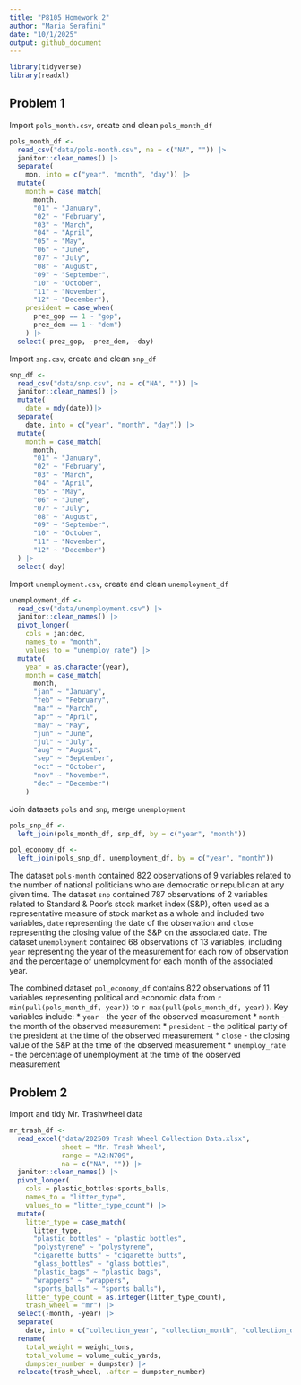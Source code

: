 ```yaml
---
title: "P8105 Homework 2"
author: "Maria Serafini"
date: "10/1/2025"
output: github_document
---
```


```r
library(tidyverse)
library(readxl)
```


## Problem 1 

Import `pols_month.csv`, create and clean `pols_month_df`

```r
pols_month_df <- 
  read_csv("data/pols-month.csv", na = c("NA", "")) |> 
  janitor::clean_names() |> 
  separate(
    mon, into = c("year", "month", "day")) |> 
  mutate(
    month = case_match(
      month, 
      "01" ~ "January",
      "02" ~ "February",
      "03" ~ "March",
      "04" ~ "April", 
      "05" ~ "May", 
      "06" ~ "June", 
      "07" ~ "July", 
      "08" ~ "August", 
      "09" ~ "September", 
      "10" ~ "October", 
      "11" ~ "November", 
      "12" ~ "December"), 
    president = case_when(
      prez_gop == 1 ~ "gop",
      prez_dem == 1 ~ "dem")
    ) |> 
  select(-prez_gop, -prez_dem, -day)
```

Import `snp.csv`, create and clean `snp_df`

```r
snp_df <-
  read_csv("data/snp.csv", na = c("NA", "")) |> 
  janitor::clean_names() |> 
  mutate(
    date = mdy(date))|> 
  separate(
    date, into = c("year", "month", "day")) |>
  mutate(
    month = case_match(
      month, 
      "01" ~ "January",
      "02" ~ "February",
      "03" ~ "March",
      "04" ~ "April", 
      "05" ~ "May", 
      "06" ~ "June", 
      "07" ~ "July", 
      "08" ~ "August", 
      "09" ~ "September", 
      "10" ~ "October", 
      "11" ~ "November", 
      "12" ~ "December")
  ) |> 
  select(-day)
```

Import `unemployment.csv`, create and clean `unemployment_df`

```r
unemployment_df <-
  read_csv("data/unemployment.csv") |> 
  janitor::clean_names() |> 
  pivot_longer(
    cols = jan:dec, 
    names_to = "month",
    values_to = "unemploy_rate") |> 
  mutate(
    year = as.character(year),
    month = case_match(
      month, 
      "jan" ~ "January",
      "feb" ~ "February",
      "mar" ~ "March",
      "apr" ~ "April", 
      "may" ~ "May", 
      "jun" ~ "June", 
      "jul" ~ "July", 
      "aug" ~ "August", 
      "sep" ~ "September", 
      "oct" ~ "October", 
      "nov" ~ "November", 
      "dec" ~ "December")
    )
```

Join datasets `pols` and `snp`, merge `unemployment`

```r
pols_snp_df <-
  left_join(pols_month_df, snp_df, by = c("year", "month"))

pol_economy_df <-
  left_join(pols_snp_df, unemployment_df, by = c("year", "month"))

```

The dataset `pols-month` contained 822 observations of 9 variables related to the number of national politicians who are democratic or republican at any given time. The dataset `snp` contained 787 observations of 2 variables related to Standard & Poor’s stock market index (S&P), often used as a representative measure of stock market as a whole and included two variables, `date` representing the date of the observation and `close` representing the closing value of the S&P on the associated date. The dataset `unemployment` contained 68 observations of 13 variables, including `year` representing the year of the measurement for each row of observation and the percentage of unemployment for each month of the associated year. 

The combined dataset `pol_economy_df` contains 822 observations of 11 variables representing political and economic data from `r min(pull(pols_month_df, year))` to `r max(pull(pols_month_df, year))`. Key variables include:
* `year` - the year of the observed measurement
* `month` - the month of the observed measurement
* `president` - the political party of the president at the time of the observed measurement
* `close` - the closing value of the S&P at the time of the observed measurement
* `unemploy_rate` - the percentage of unemployment at the time of the observed measurement


## Problem 2

Import and tidy Mr. Trashwheel data

```r
mr_trash_df <-
  read_excel("data/202509 Trash Wheel Collection Data.xlsx", 
             sheet = "Mr. Trash Wheel", 
             range = "A2:N709",
             na = c("NA", "")) |> 
  janitor::clean_names() |> 
  pivot_longer(
    cols = plastic_bottles:sports_balls,
    names_to = "litter_type",
    values_to = "litter_type_count") |> 
  mutate(
    litter_type = case_match(
      litter_type,
      "plastic_bottles" ~ "plastic bottles",
      "polystyrene" ~ "polystyrene", 
      "cigarette_butts" ~ "cigarette butts", 
      "glass_bottles" ~ "glass bottles", 
      "plastic_bags" ~ "plastic bags", 
      "wrappers" ~ "wrappers",
      "sports_balls" ~ "sports balls"),
    litter_type_count = as.integer(litter_type_count),
    trash_wheel = "mr") |> 
  select(-month, -year) |> 
  separate(
    date, into = c("collection_year", "collection_month", "collection_day")) |> 
  rename(
    total_weight = weight_tons, 
    total_volume = volume_cubic_yards,
    dumpster_number = dumpster) |> 
  relocate(trash_wheel, .after = dumpster_number)
```

